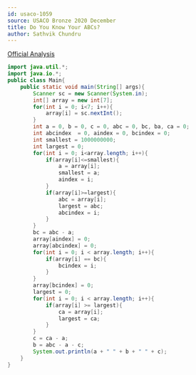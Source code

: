 ```yaml
---
id: usaco-1059
source: USACO Bronze 2020 December
title: Do You Know Your ABCs?
author: Sathvik Chundru
---
```


[Official Analysis](http://www.usaco.org/current/data/sol_prob1_bronze_dec20.html)

<LanguageSection>
  
<JavaSection>

```java
import java.util.*;
import java.io.*;
public class Main{
	public static void main(String[] args){
		Scanner sc = new Scanner(System.in);
		int[] array = new int[7];
		for(int i = 0; i<7; i++){
			array[i] = sc.nextInt();  
		}
		int a = 0, b = 0, c = 0, abc = 0, bc, ba, ca = 0;
		int abcindex  = 0, aindex = 0, bcindex = 0;
		int smallest = 1000000000;
		int largest = 0;
		for(int i = 0; i<array.length; i++){
			if(array[i]<=smallest){
				a = array[i];
				smallest = a;
				aindex = i;
			}
			if(array[i]>=largest){
				abc = array[i];
				largest = abc;
				abcindex = i;
			}
		}
		bc = abc - a;
		array[aindex] = 0;
		array[abcindex] = 0;
		for(int i = 0; i < array.length; i++){
			if(array[i] == bc){
				bcindex = i;
			}
		}
		array[bcindex] = 0;
		largest = 0;
		for(int i = 0; i < array.length; i++){
			if(array[i] >= largest){
				ca = array[i];
				largest = ca;  
			} 
		}
		c = ca - a;
		b = abc - a - c;
		System.out.println(a + " " + b + " " + c);
	} 
}
```

</JavaSection>

</LanguageSection>
